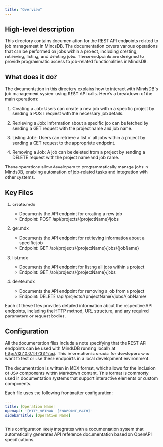 ```yaml
---
title: "Overview"
---
```


## High-level description

This directory contains documentation for the REST API endpoints related to job management in MindsDB. The documentation covers various operations that can be performed on jobs within a project, including creating, retrieving, listing, and deleting jobs. These endpoints are designed to provide programmatic access to job-related functionalities in MindsDB.

## What does it do?

The documentation in this directory explains how to interact with MindsDB's job management system using REST API calls. Here's a breakdown of the main operations:

1. Creating a Job: Users can create a new job within a specific project by sending a POST request with the necessary job details.

2. Retrieving a Job: Information about a specific job can be fetched by sending a GET request with the project name and job name.

3. Listing Jobs: Users can retrieve a list of all jobs within a project by sending a GET request to the appropriate endpoint.

4. Removing a Job: A job can be deleted from a project by sending a DELETE request with the project name and job name.

These operations allow developers to programmatically manage jobs in MindsDB, enabling automation of job-related tasks and integration with other systems.

## Key Files

1. create.mdx
   - Documents the API endpoint for creating a new job
   - Endpoint: POST /api/projects/{projectName}/jobs

2. get.mdx
   - Documents the API endpoint for retrieving information about a specific job
   - Endpoint: GET /api/projects/{projectName}/jobs/{jobName}

3. list.mdx
   - Documents the API endpoint for listing all jobs within a project
   - Endpoint: GET /api/projects/{projectName}/jobs

4. delete.mdx
   - Documents the API endpoint for removing a job from a project
   - Endpoint: DELETE /api/projects/{projectName}/jobs/{jobName}

Each of these files provides detailed information about the respective API endpoints, including the HTTP method, URL structure, and any required parameters or request bodies.

## Configuration

All the documentation files include a note specifying that the REST API endpoints can be used with MindsDB running locally at http://127.0.0.1:47334/api. This information is crucial for developers who want to test or use these endpoints in a local development environment.

The documentation is written in MDX format, which allows for the inclusion of JSX components within Markdown content. This format is commonly used in documentation systems that support interactive elements or custom components.

Each file uses the following frontmatter configuration:

```yaml
---
title: [Operation Name]
openapi: "[HTTP_METHOD] [ENDPOINT_PATH]"
sidebarTitle: [Operation Name]
---
```

This configuration likely integrates with a documentation system that automatically generates API reference documentation based on OpenAPI specifications.
